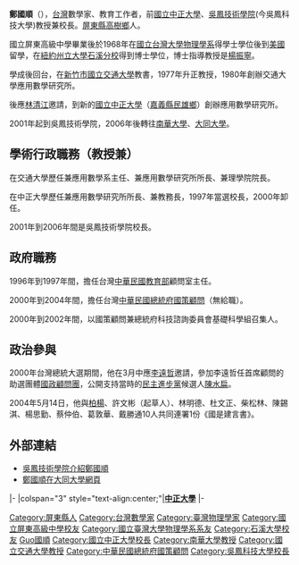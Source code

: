 '''鄭國順'''（{{bd|1946年|1月2日|||}}），[[台灣|台灣]]數學家、教育工作者，前[[國立中正大學|國立中正大學]]、[[吳鳳技術學院|吳鳳技術學院]](今吳鳳科技大學)教授兼校長。[[屏東縣|屏東縣]][[高樹鄉|高樹鄉]]人。

國立屏東高級中學畢業後於1968年在[[國立台灣大學物理學系|國立台灣大學物理學系]]得學士學位後到[[美國|美國]]留學，在[[紐約州立大學|紐約州立大學]][[石溪大學|石溪分校]]得到博士學位，博士指導教授是[[楊振寧|楊振寧]]。

學成後回台，在[[新竹市|新竹市]][[國立交通大學|國立交通大學]]教書，1977年升正教授，1980年創辦交通大學應用數學研究所。

後應[[林清江|林清江]]邀請，到新的[[國立中正大學|國立中正大學]]（[[嘉義縣|嘉義縣]][[民雄鄉|民雄鄉]]）創辦應用數學研究所。

2001年起到吳鳳技術學院，2006年後轉往[[南華大學_(臺灣)|南華大學]]、[[大同大學_(台灣)|大同大學]]。

==學術行政職務（教授兼）==
在交通大學歷任兼應用數學系主任、兼應用數學研究所所長、兼理學院院長。

在中正大學歷任兼應用數學研究所所長、兼教務長，1997年當選校長，2000年卸任。

2001年到2006年間是吳鳳技術學院校長。

==政府職務==
1996年到1997年間，擔任台灣[[中華民國教育部|中華民國教育部]]顧問室主任。

2000年到2004年間，擔任台灣[[中華民國總統府|中華民國總統府]][[國策顧問|國策顧問]]（無給職）。

2000年到2002年間，以國策顧問兼總統府科技諮詢委員會基礎科學組召集人。

==政治參與==
2000年台灣總統大選期間，他在3月中應[[李遠哲|李遠哲]]邀請，參加李遠哲任首席顧問的助選團體[[國政顧問團|國政顧問團]]，公開支持當時的[[民主進步黨|民主進步黨]]候選人[[陳水扁|陳水扁]]。

2004年5月14日，他與[[柏楊|柏楊]]、許文彬（起草人）、林明德、杜文正、柴松林、陳錫淇、楊思勤、蔡仲伯、葛敦華、戴勝通10人共同連署1份《國是建言書》。

==外部連結==
* [http://ir.itc.ntnu.edu.tw/udn/Content.aspx?did=81044 吳鳳技術學院介紹鄭國順] {{Wayback|url=http://ir.itc.ntnu.edu.tw/udn/Content.aspx?did=81044 |date=20190614023553 }}
* [http://tchinfo.ttu.edu.tw/eportfolio.php?id=kscheng 鄭國順在大同大學網頁] {{Wayback|url=http://tchinfo.ttu.edu.tw/eportfolio.php?id=kscheng |date=20160304130849 }}

{{start box}}
{{s-edu}}
|-
|colspan="3" style="text-align:center;"|'''[[國立中正大學|中正大學]]'''
|-
{{s-before|[[張真誠|張真誠]]（代理）<br><small>正任：'''[[林清江|林清江]]'''</small>}}
{{s-title|[[國立中正大學|中正大學]]校長<br><small>第二任<br>1997年10月21日－2000年10月20日}}
{{s-after|[[王茂齡|王茂齡]]（代理）<br><small>正任：'''[[羅仁權|羅仁權]]'''</small>}}
{{end box}}

{{DEFAULTSORT:Zheng鄭國順}}
[[Category:屏東縣人|Category:屏東縣人]]
[[Category:台灣數學家|Category:台灣數學家]]
[[Category:臺灣物理學家|Category:臺灣物理學家]]
[[Category:國立屏東高級中學校友|Category:國立屏東高級中學校友]]
[[Category:國立臺灣大學物理學系系友|Category:國立臺灣大學物理學系系友]]
[[Category:石溪大學校友|Category:石溪大學校友]]
[[Category:鄭姓|Guo國順]]
[[Category:國立中正大學校長|Category:國立中正大學校長]]
[[Category:南華大學教授|Category:南華大學教授]]
[[Category:國立交通大學教授|Category:國立交通大學教授]]
[[Category:中華民國總統府國策顧問|Category:中華民國總統府國策顧問]]
[[Category:吳鳳科技大學校長|Category:吳鳳科技大學校長]]

{{臺大物理系}}